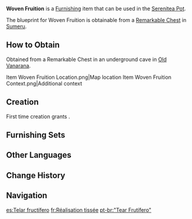 {{Furnishing Infobox
|id             = 370313
|image          = Item Woven Fruition.png
|category       = Landscape
|subcategory    = Large Object
|quality        = 3
|adeptal_energy = 60
|load           = 65
|reduced_load   = 47
|description    = A stall where carpets, tapestries, and finished fabrics are displayed for sale. Such stalls are often seen in many stores in the [[Grand Bazaar]]. Diverse textiles of rich patterns and beautiful colors fascinate tourists and trigger a bulk-purchase impulse. Thanks to the popularization of weaving machinery techniques, quality carpets can be seen in almost every [[Sumeru]] household. Carpets have also become an important part of interior design in Sumeru, and the academic discussions surrounding them are legion &mdash; such as pattern design in aesthetics studies and dyeing material enhancement in chemistry studies, and overviews on the development of the textile industry and weaving machinery. Once, a self-claimed "senior" researcher in machinery even had an intense academic argument with an architecture researcher over a related discussion in front of a textile stall. Their argument ended up with both sides "agreeing to disagree," which was later deemed as a classic example of "rational discussion" between researchers.
|blueprint      = Remarkable Chest
|source1        = 
}}
'''Woven Fruition''' is a [[Furnishing]] item that can be used in the [[Serenitea Pot]].

The blueprint for Woven Fruition is obtainable from a [[Remarkable Chest]] in [[Sumeru]].

==How to Obtain==
Obtained from a Remarkable Chest in an underground cave in [[Old Vanarana]].
<gallery>
Item Woven Fruition Location.png|Map location
Item Woven Fruition Context.png|Additional context
</gallery>

==Creation==
First time creation grants {{Item|Trust|24|x=60}}.
{{Recipe
|type = Creation
|time = 14h
|Adhigama Wood = 6
|Fabric = 4
|sort = Adhigama Wood;Fabric
}}

==Furnishing Sets==
{{Craft Usage|type=Furnishing Set}}

==Other Languages==
{{Other Languages
|default_hidden = 1
|en      = Woven Fruition
|zhs     = 「纺缉的硕果琳琅」
|zhs_rm  = "Fǎngjī de Shuòguǒ Línláng"
|zht     = 「紡緝的碩果琳琅」
|zht_rm  = "Fǎngjī de Shuòguǒ Línláng"
|ja      = 「織物の果物並べ」
|ja_rm   = "Orimono no Kudamono Narabe"{{Assumed}}
|ko      = 「방직의 보람」
|ko_rm   = "Bangjik-ui Boram"
|es      = Telar fructífero
|fr      = Réalisation tissée
|ru      = Тканая реализация
|th      = "ผลลัพธ์ล้ำค่าของการถักทอ"
|th_rm   = 
|vi      = Bảo Ngọc Đan Dệt
|de      = „Gewebte Früchte“
|id      = Buah yang Ditenun
|pt      = "Tear Frutífero"
|tr      = Nihai Dokuma Ürünü
|it      = Compimento intrecciato
}}

==Change History==
{{Change History|3.0}}

==Navigation==
{{Furnishing Navbox|exterior}}

[[es:Telar fructífero]]
[[fr:Réalisation tissée]]
[[pt-br:"Tear Frutífero"]]